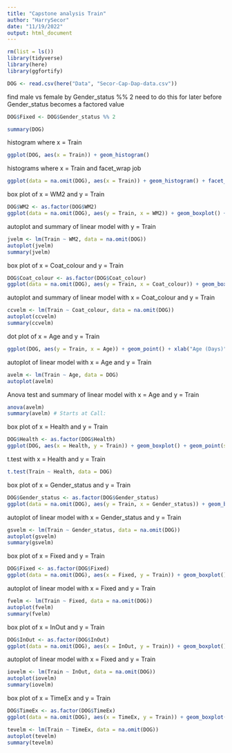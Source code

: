 ```yaml
---
title: "Capstone analysis Train"
author: "HarrySecor"
date: "11/19/2022"
output: html_document
---
```


```r
rm(list = ls())
library(tidyverse)
library(here)
library(ggfortify)
```

```r
DOG <- read.csv(here("Data", "Secor-Cap-Dap-data.csv"))
```

find male vs female by Gender_status %% 2
need to do this for later before Gender_status becomes a factored value

```r
DOG$Fixed <- DOG$Gender_status %% 2
```


```r
summary(DOG)
```

histogram where x = Train

```r
ggplot(DOG, aes(x = Train)) + geom_histogram()
```

histograms where x = Train and facet_wrap job

```r
ggplot(data = na.omit(DOG), aes(x = Train)) + geom_histogram() + facet_wrap(~WM2)
```

box plot of x = WM2 and y = Train

```r
DOG$WM2 <- as.factor(DOG$WM2)
ggplot(data = na.omit(DOG), aes(y = Train, x = WM2)) + geom_boxplot() + geom_point(size = 4, color = 'lightgrey', alpha = 0.5)
```

autoplot and summary of linear model with y = Train

```r
jvelm <- lm(Train ~ WM2, data = na.omit(DOG))
autoplot(jvelm)
summary(jvelm)
```


box plot of x = Coat_colour and y = Train

```r
DOG$Coat_colour <- as.factor(DOG$Coat_colour)
ggplot(data = na.omit(DOG), aes(y = Train, x = Coat_colour)) + geom_boxplot() + geom_point(size = 4, color = 'lightgrey', alpha = 0.5)
```

autoplot and summary of linear model with x = Coat_colour and y = Train

```r
ccvelm <- lm(Train ~ Coat_colour, data = na.omit(DOG))
autoplot(ccvelm)
summary(ccvelm)
```


dot plot of x = Age and y = Train

```r
ggplot(DOG, aes(y = Train, x = Age)) + geom_point() + xlab("Age (Days)")
```

autoplot of linear model with x = Age and y = Train

```r
avelm <- lm(Train ~ Age, data = DOG)
autoplot(avelm)
```

Anova test and summary of linear model with x = Age and y = Train

```r
anova(avelm)
summary(avelm) # Starts at Call:
```

box plot of x = Health and y = Train

```r
DOG$Health <- as.factor(DOG$Health)
ggplot(DOG, aes(x = Health, y = Train)) + geom_boxplot() + geom_point(size = 4, color = 'lightgrey', alpha = 0.5)
```

t.test with x = Health and y = Train

```r
t.test(Train ~ Health, data = DOG)
```

box plot of x = Gender_status and y = Train

```r
DOG$Gender_status <- as.factor(DOG$Gender_status)
ggplot(data = na.omit(DOG), aes(y = Train, x = Gender_status)) + geom_boxplot() + geom_point(size = 4, color = 'lightgrey', alpha = 0.5)
```

autoplot of linear model with x = Gender_status and y = Train

```r
gsvelm <- lm(Train ~ Gender_status, data = na.omit(DOG))
autoplot(gsvelm)
summary(gsvelm)
```


box plot of x = Fixed and y = Train

```r
DOG$Fixed <- as.factor(DOG$Fixed)
ggplot(data = na.omit(DOG), aes(x = Fixed, y = Train)) + geom_boxplot() + geom_point(size = 4, color = 'lightgrey', alpha = 0.5)
```

autoplot of linear model with x = Fixed and y = Train

```r
fvelm <- lm(Train ~ Fixed, data = na.omit(DOG))
autoplot(fvelm)
summary(fvelm)
```

box plot of x = InOut and y = Train

```r
DOG$InOut <- as.factor(DOG$InOut)
ggplot(data = na.omit(DOG), aes(x = InOut, y = Train)) + geom_boxplot() + geom_point(size = 4, color = 'lightgrey', alpha = 0.5)
```

autoplot of linear model with x = Fixed and y = Train

```r
iovelm <- lm(Train ~ InOut, data = na.omit(DOG))
autoplot(iovelm)
summary(iovelm)
```

box plot of x = TimeEx and y = Train

```r
DOG$TimeEx <- as.factor(DOG$TimeEx)
ggplot(data = na.omit(DOG), aes(x = TimeEx, y = Train)) + geom_boxplot() + geom_point(size = 4, color = 'lightgrey', alpha = 0.5)
```


```r
tevelm <- lm(Train ~ TimeEx, data = na.omit(DOG))
autoplot(tevelm)
summary(tevelm)
```


